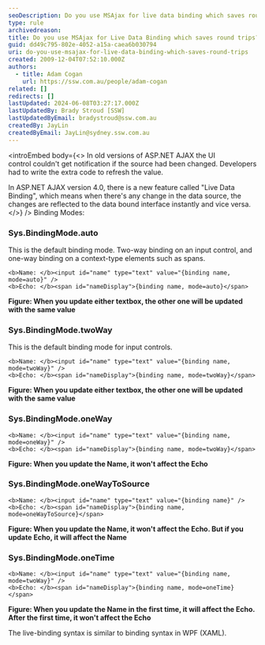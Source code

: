 ```yaml
---
seoDescription: Do you use MSAjax for live data binding which saves round trips and enhances user experience in ASP.NET AJAX applications.
type: rule
archivedreason:
title: Do you use MSAjax for Live Data Binding which saves round trips?
guid: dd49c795-802e-4052-a15a-caea6b030794
uri: do-you-use-msajax-for-live-data-binding-which-saves-round-trips
created: 2009-12-04T07:52:10.000Z
authors:
  - title: Adam Cogan
    url: https://ssw.com.au/people/adam-cogan
related: []
redirects: []
lastUpdated: 2024-06-08T03:27:17.000Z
lastUpdatedBy: Brady Stroud [SSW]
lastUpdatedByEmail: bradystroud@ssw.com.au
createdBy: JayLin
createdByEmail: JayLin@sydney.ssw.com.au
---
```


<introEmbed
  body={<>
In old versions of ASP.NET AJAX the UI control couldn't get notification if the source had been changed. Developers had to write the extra code to refresh the value.

In ASP.NET AJAX version 4.0, there is a new feature called "Live Data Binding", which means when there's any change in the data source, the changes are reflected to the data bound interface instantly and vice versa.
  </>}
/>
Binding Modes:

### Sys.BindingMode.auto

This is the default binding mode. Two-way binding on an input control, and one-way binding on a context-type elements such as spans.

```dotnet
<b>Name: </b><input id="name" type="text" value="{binding name, mode=auto}" />
<b>Echo: </b><span id="nameDisplay">{binding name, mode=auto}</span>
```

**Figure: When you update either textbox, the other one will be updated with the same value**

### Sys.BindingMode.twoWay

This is the default binding mode for input controls.

```dotnet
<b>Name: </b><input id="name" type="text" value="{binding name, mode=twoWay}" />
<b>Echo: </b><span id="nameDisplay">{binding name, mode=twoWay}</span>
```

**Figure: When you update either textbox, the other one will be updated with the same value**

### Sys.BindingMode.oneWay

```dotnet
<b>Name: </b><input id="name" type="text" value="{binding name, mode=oneWay}" />
<b>Echo: </b><span id="nameDisplay">{binding name, mode=twoWay}</span>
```

**Figure: When you update the Name, it won't affect the Echo**

### Sys.BindingMode.oneWayToSource

```dotnet
<b>Name: </b><input id="name" type="text" value="{binding name}" />
<b>Echo: </b><span id="nameDisplay">{binding name, mode=oneWayToSource}</span>
```

**Figure: When you update the Name, it won't affect the Echo. But if you update Echo, it will affect the Name**

### Sys.BindingMode.oneTime

```dotnet
<b>Name: </b><input id="name" type="text" value="{binding name, mode=twoWay}" />
<b>Echo: </b><span id="nameDisplay">{binding name, mode=oneTime}</span>
```

**Figure: When you update the Name in the first time, it will affect the Echo. After the first time, it won't affect the Echo**

The live-binding syntax is similar to binding syntax in WPF (XAML).
